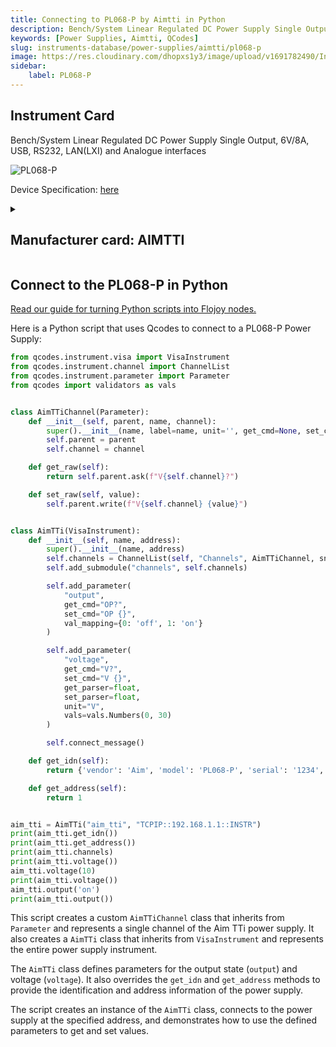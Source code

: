 ```yaml
---
title: Connecting to PL068-P by Aimtti in Python
description: Bench/System Linear Regulated DC Power Supply Single Output, 6V/8A, USB, RS232, LAN(LXI) and Analogue interfaces
keywords: [Power Supplies, Aimtti, QCodes] 
slug: instruments-database/power-supplies/aimtti/pl068-p 
image: https://res.cloudinary.com/dhopxs1y3/image/upload/v1691782490/Instruments/Power%20Supplies/PL068-P/PL068-P.jpg
sidebar:
    label: PL068-P 
---
```



## Instrument Card

Bench/System Linear Regulated DC Power Supply Single Output, 6V/8A, USB, RS232, LAN(LXI) and Analogue interfaces


![PL068-P](https://res.cloudinary.com/dhopxs1y3/image/upload/v1691782490/Instruments/Power%20Supplies/PL068-P/PL068-P.jpg)

Device Specification: [here](https://resources.aimtti.com/datasheets/AIM-PL+PL-P_series_DC_power_supplies_data_sheet-Iss5.pdf)

<details style={{ marginTop: "15px"}}>
<summary><h2 style={{display:'inline'}}>Manufacturer card: AIMTTI</h2></summary>

![AIMTTI](https://res.cloudinary.com/dhopxs1y3/image/upload/v1692125963/Instruments/Vendor%20Logos/Aimtti.png)

TTi (Thurlby Thandar Instruments) is a leading manufacturer of electronic test and measurement instruments. These products are sold throughout the world via carefully selected distributors and agents in each country. We are located in Huntingdon near to the famous university city of Cambridge, within one of the high technology areas of the United Kingdom.

- Headquarters: UK
- Yearly Revenue (millions, USD): 9000
- Vendor Website: [here](https://www.aimtti.com/)

</details>


<FeaturedInstrumentVideo category="POWER_SUPPLIES" />

## Connect to the PL068-P in Python

[Read our guide for turning Python scripts into Flojoy nodes.](https://docs.flojoy.ai/contribution/blocks/custom-flojoy-block/)



<Tabs>
<TabItem value="Flojoy" label="Flojoy" className="flojoy-instrument-tabs">

<SectionsCard category="POWER_SUPPLIES" manufacturer="Aimtti"></SectionsCard>

</TabItem>
<TabItem value="QCodes" label="QCodes">

Here is a Python script that uses Qcodes to connect to a PL068-P Power Supply:

```python
from qcodes.instrument.visa import VisaInstrument
from qcodes.instrument.channel import ChannelList
from qcodes.instrument.parameter import Parameter
from qcodes import validators as vals


class AimTTiChannel(Parameter):
    def __init__(self, parent, name, channel):
        super().__init__(name, label=name, unit='', get_cmd=None, set_cmd=None)
        self.parent = parent
        self.channel = channel

    def get_raw(self):
        return self.parent.ask(f"V{self.channel}?")

    def set_raw(self, value):
        self.parent.write(f"V{self.channel} {value}")


class AimTTi(VisaInstrument):
    def __init__(self, name, address):
        super().__init__(name, address)
        self.channels = ChannelList(self, "Channels", AimTTiChannel, snapshotable=False)
        self.add_submodule("channels", self.channels)

        self.add_parameter(
            "output",
            get_cmd="OP?",
            set_cmd="OP {}",
            val_mapping={0: 'off', 1: 'on'}
        )

        self.add_parameter(
            "voltage",
            get_cmd="V?",
            set_cmd="V {}",
            get_parser=float,
            set_parser=float,
            unit="V",
            vals=vals.Numbers(0, 30)
        )

        self.connect_message()

    def get_idn(self):
        return {'vendor': 'Aim', 'model': 'PL068-P', 'serial': '1234', 'firmware': '1.0'}

    def get_address(self):
        return 1


aim_tti = AimTTi("aim_tti", "TCPIP::192.168.1.1::INSTR")
print(aim_tti.get_idn())
print(aim_tti.get_address())
print(aim_tti.channels)
print(aim_tti.voltage())
aim_tti.voltage(10)
print(aim_tti.voltage())
aim_tti.output('on')
print(aim_tti.output())
```

This script creates a custom `AimTTiChannel` class that inherits from `Parameter` and represents a single channel of the Aim TTi power supply. It also creates a `AimTTi` class that inherits from `VisaInstrument` and represents the entire power supply instrument.

The `AimTTi` class defines parameters for the output state (`output`) and voltage (`voltage`). It also overrides the `get_idn` and `get_address` methods to provide the identification and address information of the power supply.

The script creates an instance of the `AimTTi` class, connects to the power supply at the specified address, and demonstrates how to use the defined parameters to get and set values.

</TabItem>
</Tabs>
